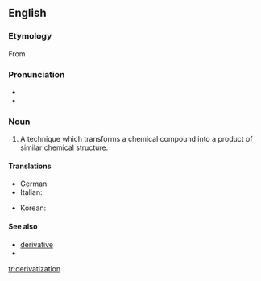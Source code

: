 ==English==

===Etymology===

From {{suffix|derivatize|ation}}

===Pronunciation===
* {{IPA|dəˌɹɪvətəˈzeɪʃən}}
* {{rhymes|eɪʃən}}

===Noun===
{{en-noun}}

# {{context|chemistry|lang=en}} A technique which transforms a chemical compound into a product of similar chemical structure.

====Translations====
{{trans-top|technique for transforming a chemical}}
* German: {{t|de|Derivatisierung|f}}
* Italian: {{t|it|derivatizzazione|f}}
{{trans-mid}}
* Korean: {{t|ko|유도체화|tr=yudochehwa|sc=Hang}}
{{trans-bottom}}

====See also====
* [[derivative]]
* {{pedialite}}

[[tr:derivatization]]